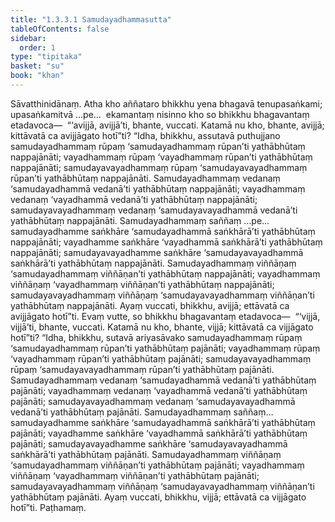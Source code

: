 ```yaml
---
title: "1.3.3.1 Samudayadhammasutta"
tableOfContents: false
sidebar:
  order: 1
type: "tipitaka"
basket: "su"
book: "khan"
---
```



<DynamicBreadcrumb />

<Division number="126" book="khan" bookNo="13" page="139">

<Paragraph number="720" book="khan">
Sāvatthinidānaṃ. Atha kho aññataro bhikkhu yena bhagavā tenupasaṅkami; upasaṅkamitvā …pe…  ekamantaṃ nisinno kho so bhikkhu bhagavantaṃ etadavoca—  “‘avijjā, avijjā’ti, bhante, vuccati. Katamā nu kho, bhante, avijjā; kittāvatā ca avijjāgato hotī”ti?
</Paragraph>

<Paragraph number="721" book="khan">
“Idha, bhikkhu, assutavā puthujjano samudayadhammaṃ rūpaṃ ‘samudayadhammaṃ rūpan’ti yathābhūtaṃ nappajānāti; vayadhammaṃ rūpaṃ ‘vayadhammaṃ rūpan’ti yathābhūtaṃ nappajānāti; samudayavayadhammaṃ rūpaṃ ‘samudayavayadhammaṃ rūpan’ti yathābhūtaṃ nappajānāti. Samudayadhammaṃ vedanaṃ ‘samudayadhammā vedanā’ti yathābhūtaṃ nappajānāti; vayadhammaṃ vedanaṃ ‘vayadhammā vedanā’ti yathābhūtaṃ nappajānāti; samudayavayadhammaṃ vedanaṃ ‘samudayavayadhammā vedanā’ti yathābhūtaṃ nappajānāti. Samudayadhammaṃ saññaṃ …pe…  samudayadhamme saṅkhāre ‘samudayadhammā saṅkhārā’ti yathābhūtaṃ nappajānāti; vayadhamme saṅkhāre ‘vayadhammā saṅkhārā’ti yathābhūtaṃ nappajānāti; samudayavayadhamme saṅkhāre ‘samudayavayadhammā saṅkhārā’ti yathābhūtaṃ nappajānāti. Samudayadhammaṃ viññāṇaṃ ‘samudayadhammaṃ viññāṇan’ti yathābhūtaṃ nappajānāti; vayadhammaṃ viññāṇaṃ ‘vayadhammaṃ viññāṇan’ti yathābhūtaṃ nappajānāti; samudayavayadhammaṃ viññāṇaṃ ‘samudayavayadhammaṃ viññāṇan’ti yathābhūtaṃ nappajānāti. Ayaṃ vuccati, bhikkhu, avijjā; ettāvatā ca avijjāgato hotī”ti.
</Paragraph>

<Paragraph number="722" book="khan">
Evaṃ vutte, so bhikkhu bhagavantaṃ etadavoca—  “‘vijjā, vijjā’ti, bhante, vuccati. Katamā nu kho, bhante, vijjā; kittāvatā ca vijjāgato hotī”ti?
</Paragraph>

<Paragraph number="723" book="khan">
“Idha, bhikkhu, sutavā ariyasāvako samudayadhammaṃ rūpaṃ ‘samudayadhammaṃ rūpan’ti yathābhūtaṃ pajānāti; vayadhammaṃ rūpaṃ ‘vayadhammaṃ rūpan’ti yathābhūtaṃ pajānāti; samudayavayadhammaṃ rūpaṃ ‘samudayavayadhammaṃ rūpan’ti yathābhūtaṃ pajānāti. Samudayadhammaṃ vedanaṃ ‘samudayadhammā vedanā’ti yathābhūtaṃ pajānāti; vayadhammaṃ vedanaṃ ‘vayadhammā vedanā’ti yathābhūtaṃ pajānāti; samudayavayadhammaṃ vedanaṃ ‘samudayavayadhammā vedanā’ti yathābhūtaṃ pajānāti. Samudayadhammaṃ saññaṃ…  samudayadhamme saṅkhāre ‘samudayadhammā saṅkhārā’ti yathābhūtaṃ pajānāti; vayadhamme saṅkhāre ‘vayadhammā saṅkhārā’ti yathābhūtaṃ pajānāti; samudayavayadhamme saṅkhāre ‘samudayavayadhammā saṅkhārā’ti yathābhūtaṃ pajānāti. Samudayadhammaṃ viññāṇaṃ ‘samudayadhammaṃ viññāṇan’ti yathābhūtaṃ pajānāti; vayadhammaṃ viññāṇaṃ ‘vayadhammaṃ viññāṇan’ti yathābhūtaṃ pajānāti; samudayavayadhammaṃ viññāṇaṃ ‘samudayavayadhammaṃ viññāṇan’ti yathābhūtaṃ pajānāti. Ayaṃ vuccati, bhikkhu, vijjā; ettāvatā ca vijjāgato hotī”ti.

</Paragraph>
</Division>

<Paragraph number="724" type="center" book="khan">
Paṭhamaṃ.
</Paragraph>